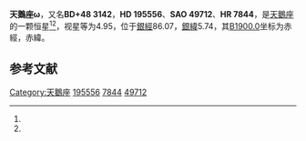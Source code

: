 {{Starbox begin
| name = 天鵝座ω
}}
{{Starbox observe
| epoch = [[J2000.0|J2000.0]]
| constell = [[天鵝座|天鵝座]]<ref name=SIMBAD>{{cite web
 | url=http://simbad.u-strasbg.fr/simbad/sim-id?Ident=HR+7844
 | title =Pulsating variable Star
 | publisher=Centre de Données astronomiques de Strasbourg
 | work=SIMBAD
 | accessdate=2012-07-13}}</ref><ref name=DATA>{{cite web
 | url=http://vizier.u-strasbg.fr/viz-bin/VizieR-5?-out.add=.&-source=5050&-corr=PK=HR&-out.max=9999&HR=7844
 | title=VizieR Detailed Page
 | accessdate=2012-07-13
 | archive-date=2016-03-04
 | archive-url=https://web.archive.org/web/20160304204713/http://vizier.u-strasbg.fr/viz-bin/VizieR-5?-out.add=.&-source=5050&-corr=PK=HR&-out.max=9999&HR=7844
 | dead-url=no
 }}</ref>
| 星官 = 
| ra = {{RA|20|30|3.5}}<ref name=SIMBAD /><ref name=DATA />
| dec = {{DEC|+48|57|6}}<ref name=SIMBAD /><ref name=DATA />
| appmag_v = 4.95<ref name=SIMBAD /><ref name=DATA />
}}
{{Starbox character
| class = B2.5IV<ref name=SIMBAD /><ref name=DATA />
| b-v = -0.09<ref name=SIMBAD /><ref name=DATA />
| u-b = -0.63<ref name=SIMBAD /><ref name=DATA />
| r-i = -0.11<ref name=SIMBAD /><ref name=DATA />
| variable = 
}}
{{Starbox astrometry
| radial_v = -0.63
| prop_mo_ra = -22
| parallax = 
| p_error = 
}}
{{Starbox catalog
| names =BD+48 3142，[[SAO星表|SAO]] 49712，[[HD星表|HD]] 195556，[[HR星表|HR]] 7844}}
{{Starbox reference |Simbad=HR+7844}}
{{Starbox end}}

'''天鵝座ω'''，又名'''BD+48 3142'''，'''HD 195556'''、'''SAO 49712'''、'''HR 7844'''，是[[天鵝座|天鵝座]]的一颗恒星<ref name=SIMBAD /><ref name=DATA />，视星等为4.95，位于[[銀道座標系|銀經]]86.07，[[銀道座標系|銀緯]]5.74，其[[B1900.0|B1900.0]]坐标为赤經{{RA|20|26|57.6}}，赤緯{{DEC|+48|5.74|55}}。

== 参考文献 ==
{{reflist}}

{{star-stub}}

{{天鵝座恒星}}
[[Category:天鵝座|Category:天鵝座]]
[[Category:HD和HDE天體|195556]]
[[Category:HR天體|7844]]
[[Category:SAO天體|49712]]